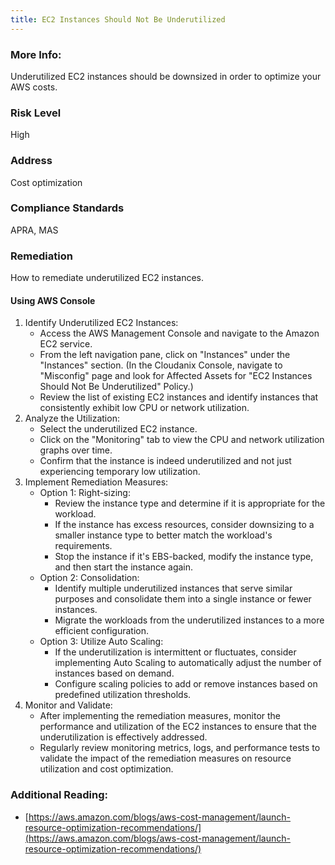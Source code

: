 ```yaml
---
title: EC2 Instances Should Not Be Underutilized
---
```


### More Info:

Underutilized EC2 instances should be downsized in order to optimize your AWS costs.

### Risk Level

High

### Address

Cost optimization

### Compliance Standards

APRA, MAS

### Remediation

How to remediate underutilized EC2 instances.

#### Using AWS Console

1. Identify Underutilized EC2 Instances:
   - Access the AWS Management Console and navigate to the Amazon EC2 service.
   - From the left navigation pane, click on "Instances" under the "Instances" section.
     (In the Cloudanix Console, navigate to "Misconfig" page and look for Affected Assets for "EC2 Instances Should Not Be Underutilized" Policy.)
   - Review the list of existing EC2 instances and identify instances that consistently exhibit low CPU or network utilization.
2. Analyze the Utilization:
   - Select the underutilized EC2 instance.
   - Click on the "Monitoring" tab to view the CPU and network utilization graphs over time.
   - Confirm that the instance is indeed underutilized and not just experiencing temporary low utilization.
3. Implement Remediation Measures:
   - Option 1: Right-sizing:
     - Review the instance type and determine if it is appropriate for the workload.
     - If the instance has excess resources, consider downsizing to a smaller instance type to better match the workload's requirements.
     - Stop the instance if it's EBS-backed, modify the instance type, and then start the instance again.
   - Option 2: Consolidation:
     - Identify multiple underutilized instances that serve similar purposes and consolidate them into a single instance or fewer instances.
     - Migrate the workloads from the underutilized instances to a more efficient configuration.
   - Option 3: Utilize Auto Scaling:
     - If the underutilization is intermittent or fluctuates, consider implementing Auto Scaling to automatically adjust the number of instances based on demand.
     - Configure scaling policies to add or remove instances based on predefined utilization thresholds.
4. Monitor and Validate:
   - After implementing the remediation measures, monitor the performance and utilization of the EC2 instances to ensure that the underutilization is effectively addressed.
   - Regularly review monitoring metrics, logs, and performance tests to validate the impact of the remediation measures on resource utilization and cost optimization.

### Additional Reading:

- [https://aws.amazon.com/blogs/aws-cost-management/launch-resource-optimization-recommendations/](https://aws.amazon.com/blogs/aws-cost-management/launch-resource-optimization-recommendations/)
